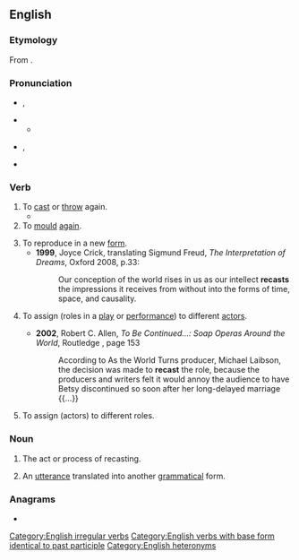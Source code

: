 ==English==

===Etymology===
From {{prefix|en|re|cast}}.

===Pronunciation===
* {{q|verb}} {{enPR|rē-käst'|rē-kăst'}}, {{IPA|en|/ɹiːˈkɑːst/|/ɹiːˈkæst/}}
* {{audio|en|LL-Q1860 (eng)-Vealhurl-recast.wav|Audio (RP)}}
** {{rhymes|en|ɑːst|æst}}
* {{q|noun}} {{enPR|rē'käst|rē'kăst}}, {{IPA|en|/ˈɹiːkɑːst/|/ˈɹiːkæst/}}
* {{audio|en|LL-Q1860 (eng)-Vealhurl-recast2.wav|Audio (RP)}}

===Verb===
{{en-verb|recasts|recasting|recast}}

# To [[cast]] or [[throw]] again.
#* {{RQ:Florio Montaigne Essayes|chapter=47|book=I|passage=the Roman gentlemen armed at all assayes, in the middest of their running-race, would cast and '''recast''' themselves from one to another horse.}}
# To [[mould]] [[again]].
#: {{ux|en|The whole bell had to be '''recast''' although it had only one tiny, hardly visible crack.}}
# To reproduce in a new [[form]].
#* '''1999''', Joyce Crick, translating Sigmund Freud, ''The Interpretation of Dreams'', Oxford 2008, p.33:
#*: Our conception of the world rises in us as our intellect '''recasts''' {{transterm|de|umgiesst}} the impressions it receives from without into the forms of time, space, and causality.
# {{lb|en|transitive|film|theatre}} To assign (roles in a [[play]] or [[performance]]) to different [[actor]]s.
#* '''2002''', Robert C. Allen, ''To Be Continued...: Soap Operas Around the World'', Routledge {{ISBN|9781134837038}}, page 153
#*: According to As the World Turns producer, Michael Laibson, the decision was made to '''recast''' the role, because the producers and writers felt it would annoy the audience to have Betsy discontinued so soon after her long-delayed marriage {{...}}
# {{lb|en|transitive|film|theatre}} To assign (actors) to different roles.
#: {{ux|en|She was '''recast''' as the villain.}}

===Noun===
{{en-noun}}

# The act or process of recasting.
# {{lb|en|linguistics}} An [[utterance]] translated into another [[grammatical]] form.
#: {{ux|en|Adults may use '''recasts''' to suggest corrections to mistakes in children's speech.}}

===Anagrams===
* {{anagrams|en|a=acerst|Cartes|Caster|Cestar|acters|carest|carets|cartes|caster|caters|crates|creats|racest|reacts|rescat|reäcts|traces}}

[[Category:English irregular verbs]]
[[Category:English verbs with base form identical to past participle]]
[[Category:English heteronyms]]